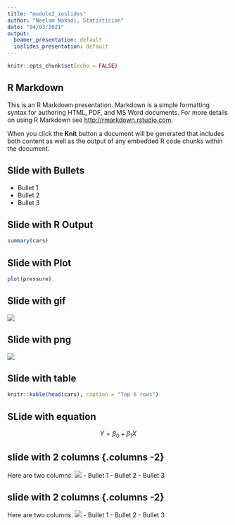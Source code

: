 ```yaml
---
title: "module2_ioslides"
author: "Neelam Nakadi, Statistician"
date: "04/03/2021"
output:
  beamer_presentation: default
  ioslides_presentation: default
---
```


```r
knitr::opts_chunk$set(echo = FALSE)
```

## R Markdown

This is an R Markdown presentation. Markdown is a simple formatting syntax for authoring HTML, PDF, and MS Word documents. For more details on using R Markdown see <http://rmarkdown.rstudio.com>.

When you click the **Knit** button a document will be generated that includes both content as well as the output of any embedded R code chunks within the document.

## Slide with Bullets

- Bullet 1
- Bullet 2
- Bullet 3

## Slide with R Output

```r
summary(cars)
```

## Slide with Plot

```r
plot(pressure)
```


## Slide with gif

![](sunstar.gif)

## Slide with png

![](sunstar.png)

## Slide with table
```r
knitr::kable(head(cars), caption = "Top 6 rows")
```

## SLide with equation
$$ Y = \beta_0 + \beta_1X $$

## slide with 2 columns {.columns -2}
Here are two columns.
![](sunstar.png)
- Bullet 1
- Bullet 2
- Bullet 3

## slide with 2 columns {.columns -2}
Here are two columns.
![](sunstar.gif)
- Bullet 1
- Bullet 2
- Bullet 3
